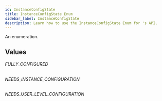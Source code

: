```yaml
---
id: InstanceConfigState
title: InstanceConfigState Enum
sidebar_label: InstanceConfigState
description: Learn how to use the InstanceConfigState Enum for 's API.
---
```


An enumeration.

## Values

###### FULLY_CONFIGURED

###### NEEDS_INSTANCE_CONFIGURATION

###### NEEDS_USER_LEVEL_CONFIGURATION
